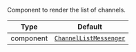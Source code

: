 Component to render the list of channels.

| Type | Default |
| - | - |
| component | [`ChannelListMessenger`](../../../ui-components/channel_list_messenger.mdx) |